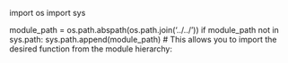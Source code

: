 import os
import sys

module_path = os.path.abspath(os.path.join('../../'))
if module_path not in sys.path:
    sys.path.append(module_path)
# This allows you to import the desired function from the module hierarchy: